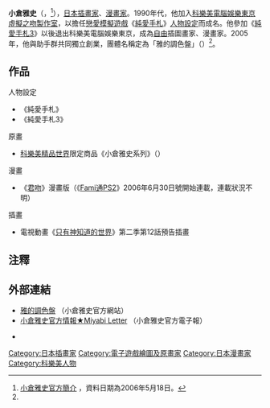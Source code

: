 {{Japanese
| japanese = こくら 雅史
| kana = こくら まさし
| romaji = Kokura Masashi
|}}

'''小倉雅史'''（{{lang-ja|こくら雅史}}，{{bd||5月12日|||Kokura}}<ref name="小倉雅史官方簡介">[http://miyapale.cside.to/profile/profi01.htm 小倉雅史官方簡介] {{Wayback|url=http://miyapale.cside.to/profile/profi01.htm |date=20130306111933 }}，資料日期為2006年5月18日。</ref>），[[日本|日本]][[插畫家|插畫家]]、[[漫畫家|漫畫家]]。1990年代，他加入[[科樂美數位娛樂|科樂美電腦娛樂東京]][[虛擬之吻製作室|虛擬之吻製作室]]，以擔任[[戀愛模擬遊戲|戀愛模擬遊戲]]《[[心跳回忆_(游戏)|純愛手札]]》[[人物設定|人物設定]]而成名。他參加《[[純愛手札3|純愛手札3]]》以後退出科樂美電腦娛樂東京，成為[[自由業|自由]]插圖畫家、漫畫家。2005年，他與助手群共同獨立創業，團體名稱定為「雅的調色盤」（{{lang|ja|雅のぱれっと}}）<ref name="小倉雅史官方簡介" />。

== 作品 ==
; 人物設定
* 《純愛手札》
* 《純愛手札3》

; 原畫
* [[科樂美精品世界|科樂美精品世界]]限定商品《小倉雅史系列》（{{lang|ja|こくら雅史シリーズ}}）

; 漫畫
* 《[[君吻|君吻]]》漫畫版（《[[Fami通PS2|Fami通PS2]]》2006年6月30日號開始連載，連載狀況不明）

; 插畫
* 電視動畫《[[只有神知道的世界_(動畫)|只有神知道的世界]]》第二季第12話預告插畫

== 注釋 ==
{{reflist}}

== 外部連結 ==
* [http://miyapale.cside.to/ 雅的調色盤] {{Wayback|url=http://miyapale.cside.to/ |date=20190808130842 }} {{ja icon}}（小倉雅史官方網站）
* [https://web.archive.org/web/20120305162043/http://melma.com/backnumber_60978/ 小倉雅史官方情報★Miyabi Letter] {{ja icon}}（小倉雅史官方電子報）
* {{twitter|MiyaPale}} {{ja icon}}

{{DEFAULTSORT:Kokura Masashi}}
[[Category:日本插畫家|Category:日本插畫家]]
[[Category:電子遊戲繪圖及原畫家|Category:電子遊戲繪圖及原畫家]]
[[Category:日本漫畫家|Category:日本漫畫家]]
[[Category:科樂美人物|Category:科樂美人物]]